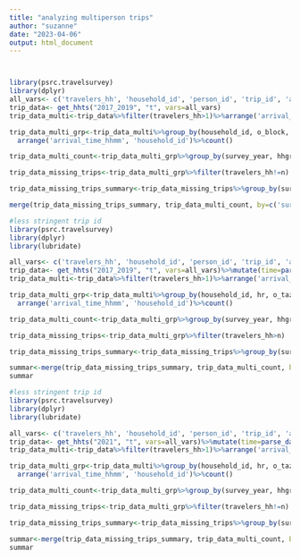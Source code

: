 ```yaml
---
title: "analyzing multiperson trips"
author: "suzanne"
date: "2023-04-06"
output: html_document
---
```

```r

```


```r

```


```r
library(psrc.travelsurvey)
library(dplyr)
all_vars<- c('travelers_hh', 'household_id', 'person_id', 'trip_id', 'arrival_time_hhmm', 'o_block', 'd_block', 'survey_year', 'hhgroup')
trip_data<- get_hhts("2017_2019", "t", vars=all_vars)
trip_data_multi<-trip_data%>%filter(travelers_hh>1)%>%arrange('arrival_time_hhmm', 'household_id')

trip_data_multi_grp<-trip_data_multi%>%group_by(household_id, o_block, d_block,arrival_time_hhmm, travelers_hh, survey_year, hhgroup)%>%
  arrange('arrival_time_hhmm', 'household_id')%>%count()

trip_data_multi_count<-trip_data_multi_grp%>%group_by(survey_year, hhgroup)%>%count()

trip_data_missing_trips<-trip_data_multi_grp%>%filter(travelers_hh!=n)

trip_data_missing_trips_summary<-trip_data_missing_trips%>%group_by(survey_year, hhgroup)%>%count()

merge(trip_data_missing_trips_summary, trip_data_multi_count, by=c('survey_year', 'hhgroup'), suffixes=c('non matching travelers_hh and num trips', 'all joint trips'))


```

```r
#less stringent trip id
library(psrc.travelsurvey)
library(dplyr)
library(lubridate)

all_vars<- c('travelers_hh', 'household_id', 'person_id', 'trip_id', 'arrival_time_hhmm', 'o_taz2010', 'd_taz2010', 'survey_year', 'hhgroup')
trip_data<- get_hhts("2017_2019", "t", vars=all_vars)%>%mutate(time=parse_date_time(arrival_time_hhmm, "%H:%M% %p"))
trip_data_multi<-trip_data%>%filter(travelers_hh>1)%>%arrange('arrival_time_hhmm', 'household_id')%>%mutate(hr=lubridate::hour(time))

trip_data_multi_grp<-trip_data_multi%>%group_by(household_id, hr, o_taz2010, d_taz2010, travelers_hh, survey_year, hhgroup)%>%
  arrange('arrival_time_hhmm', 'household_id')%>%count()

trip_data_multi_count<-trip_data_multi_grp%>%group_by(survey_year, hhgroup)%>%count()

trip_data_missing_trips<-trip_data_multi_grp%>%filter(travelers_hh>n)

trip_data_missing_trips_summary<-trip_data_missing_trips%>%group_by(survey_year, hhgroup)%>%count()

summar<-merge(trip_data_missing_trips_summary, trip_data_multi_count, by=c('survey_year', 'hhgroup'), suffixes=c('non matching travelers_hh and num trips', 'all joint trips'))
summar

```
```r
#less stringent trip id
library(psrc.travelsurvey)
library(dplyr)
library(lubridate)

all_vars<- c('travelers_hh', 'household_id', 'person_id', 'trip_id', 'arrival_time_hhmm', 'o_taz2010', 'd_taz2010', 'survey_year', 'hhgroup')
trip_data<- get_hhts("2021", "t", vars=all_vars)%>%mutate(time=parse_date_time(arrival_time_hhmm, "%H:%M% %p"))
trip_data_multi<-trip_data%>%filter(travelers_hh>1)%>%arrange('arrival_time_hhmm', 'household_id')%>%mutate(hr=lubridate::hour(time))

trip_data_multi_grp<-trip_data_multi%>%group_by(household_id, hr, o_taz2010, d_taz2010, travelers_hh, survey_year, hhgroup)%>%
  arrange('arrival_time_hhmm', 'household_id')%>%count()

trip_data_multi_count<-trip_data_multi_grp%>%group_by(survey_year, hhgroup)%>%count()

trip_data_missing_trips<-trip_data_multi_grp%>%filter(travelers_hh!=n)

trip_data_missing_trips_summary<-trip_data_missing_trips%>%group_by(survey_year, hhgroup)%>%count()

summar<-merge(trip_data_missing_trips_summary, trip_data_multi_count, by=c('survey_year', 'hhgroup'), suffixes=c('non matching travelers_hh and num trips', 'all joint trips'))
summar

```


